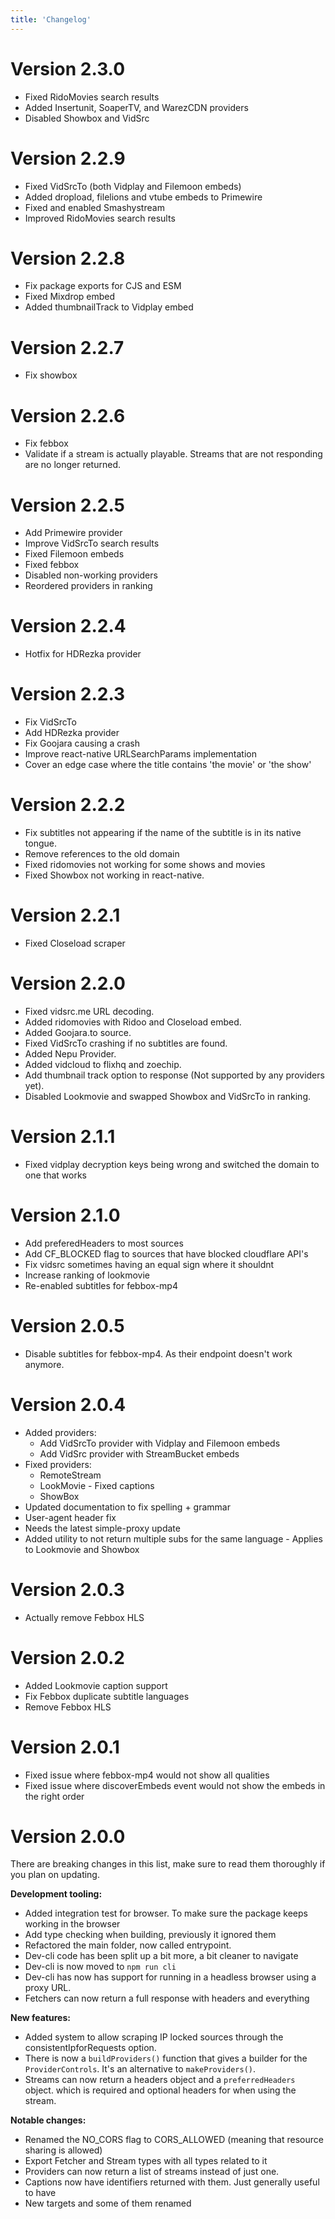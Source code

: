 ```yaml
---
title: 'Changelog'
---
```


# Version 2.3.0
- Fixed RidoMovies search results
- Added Insertunit, SoaperTV, and WarezCDN providers
- Disabled Showbox and VidSrc

# Version 2.2.9
- Fixed VidSrcTo (both Vidplay and Filemoon embeds) 
- Added dropload, filelions and vtube embeds to Primewire
- Fixed and enabled Smashystream
- Improved RidoMovies search results

# Version 2.2.8
- Fix package exports for CJS and ESM
- Fixed Mixdrop embed
- Added thumbnailTrack to Vidplay embed

# Version 2.2.7
- Fix showbox

# Version 2.2.6
- Fix febbox
- Validate if a stream is actually playable. Streams that are not responding are no longer returned.

# Version 2.2.5
- Add Primewire provider
- Improve VidSrcTo search results
- Fixed Filemoon embeds
- Fixed febbox
- Disabled non-working providers
- Reordered providers in ranking

# Version 2.2.4
- Hotfix for HDRezka provider

# Version 2.2.3
- Fix VidSrcTo
- Add HDRezka provider
- Fix Goojara causing a crash
- Improve react-native URLSearchParams implementation
- Cover an edge case where the title contains 'the movie' or 'the show'

# Version 2.2.2
- Fix subtitles not appearing if the name of the subtitle is in its native tongue.
- Remove references to the old domain
- Fixed ridomovies not working for some shows and movies
- Fixed Showbox not working in react-native.

# Version 2.2.1
- Fixed Closeload scraper

# Version 2.2.0
- Fixed vidsrc.me URL decoding.
- Added ridomovies with Ridoo and Closeload embed.
- Added Goojara.to source.
- Fixed VidSrcTo crashing if no subtitles are found.
- Added Nepu Provider.
- Added vidcloud to flixhq and zoechip.
- Add thumbnail track option to response (Not supported by any providers yet).
- Disabled Lookmovie and swapped Showbox and VidSrcTo in ranking.

# Version 2.1.1
 - Fixed vidplay decryption keys being wrong and switched the domain to one that works

# Version 2.1.0
 - Add preferedHeaders to most sources
 - Add CF_BLOCKED flag to sources that have blocked cloudflare API's
 - Fix vidsrc sometimes having an equal sign where it shouldnt
 - Increase ranking of lookmovie
 - Re-enabled subtitles for febbox-mp4 

# Version 2.0.5
- Disable subtitles for febbox-mp4. As their endpoint doesn't work anymore.

# Version 2.0.4
- Added providers:
  - Add VidSrcTo provider with Vidplay and Filemoon embeds
  - Add VidSrc provider with StreamBucket embeds
- Fixed providers:
  - RemoteStream
  - LookMovie - Fixed captions
  - ShowBox
- Updated documentation to fix spelling + grammar
- User-agent header fix
- Needs the latest simple-proxy update
- Added utility to not return multiple subs for the same language - Applies to Lookmovie and Showbox

# Version 2.0.3
- Actually remove Febbox HLS 

# Version 2.0.2
- Added Lookmovie caption support
- Fix Febbox duplicate subtitle languages
- Remove Febbox HLS

# Version 2.0.1
- Fixed issue where febbox-mp4 would not show all qualities
- Fixed issue where discoverEmbeds event would not show the embeds in the right order

# Version 2.0.0

<Warning>
There are breaking changes in this list, make sure to read them thoroughly if you plan on updating.
</Warning>

**Development tooling:**
- Added integration test for browser. To make sure the package keeps working in the browser
- Add type checking when building, previously it ignored them
- Refactored the main folder, now called entrypoint.
- Dev-cli code has been split up a bit more, a bit cleaner to navigate
- Dev-cli is now moved to `npm run cli`
- Dev-cli has now has support for running in a headless browser using a proxy URL.
- Fetchers can now return a full response with headers and everything

**New features:**
- Added system to allow scraping IP locked sources through the consistentIpforRequests option.
- There is now a `buildProviders()` function that gives a builder for the `ProviderControls`. It's an alternative to `makeProviders()`.
- Streams can now return a headers object and a `preferredHeaders` object. which is required and optional headers for when using the stream.

**Notable changes:**
- Renamed the NO_CORS flag to CORS_ALLOWED (meaning that resource sharing is allowed)
- Export Fetcher and Stream types with all types related to it
- Providers can now return a list of streams instead of just one.
- Captions now have identifiers returned with them. Just generally useful to have
- New targets and some of them renamed